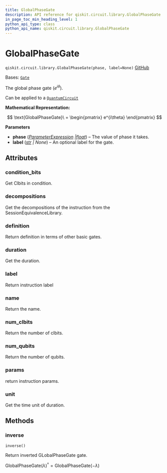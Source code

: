 ```yaml
---
title: GlobalPhaseGate
description: API reference for qiskit.circuit.library.GlobalPhaseGate
in_page_toc_min_heading_level: 1
python_api_type: class
python_api_name: qiskit.circuit.library.GlobalPhaseGate
---
```


# GlobalPhaseGate

<span id="qiskit.circuit.library.GlobalPhaseGate" />

`qiskit.circuit.library.GlobalPhaseGate(phase, label=None)` [GitHub](https://github.com/qiskit/qiskit/tree/stable/0.25/qiskit/circuit/library/standard_gates/global_phase.py "view source code")

Bases: [`Gate`](qiskit.circuit.Gate "qiskit.circuit.gate.Gate")

The global phase gate ($e^{i\theta}$).

Can be applied to a [`QuantumCircuit`](qiskit.circuit.QuantumCircuit "qiskit.circuit.QuantumCircuit")

**Mathematical Representation:**

$$
\text{GlobalPhaseGate}\ =
    \begin{pmatrix}
        e^{i\theta}
    \end{pmatrix}
$$

**Parameters**

*   **phase** ([*ParameterExpression*](qiskit.circuit.ParameterExpression "qiskit.circuit.parameterexpression.ParameterExpression")  *|*[*float*](https://docs.python.org/3/library/functions.html#float "(in Python v3.12)")) – The value of phase it takes.
*   **label** ([*str*](https://docs.python.org/3/library/stdtypes.html#str "(in Python v3.12)") *| None*) – An optional label for the gate.

## Attributes

<span id="qiskit.circuit.library.GlobalPhaseGate.condition_bits" />

### condition\_bits

Get Clbits in condition.

<span id="qiskit.circuit.library.GlobalPhaseGate.decompositions" />

### decompositions

Get the decompositions of the instruction from the SessionEquivalenceLibrary.

<span id="qiskit.circuit.library.GlobalPhaseGate.definition" />

### definition

Return definition in terms of other basic gates.

<span id="qiskit.circuit.library.GlobalPhaseGate.duration" />

### duration

Get the duration.

<span id="qiskit.circuit.library.GlobalPhaseGate.label" />

### label

Return instruction label

<span id="qiskit.circuit.library.GlobalPhaseGate.name" />

### name

Return the name.

<span id="qiskit.circuit.library.GlobalPhaseGate.num_clbits" />

### num\_clbits

Return the number of clbits.

<span id="qiskit.circuit.library.GlobalPhaseGate.num_qubits" />

### num\_qubits

Return the number of qubits.

<span id="qiskit.circuit.library.GlobalPhaseGate.params" />

### params

return instruction params.

<span id="qiskit.circuit.library.GlobalPhaseGate.unit" />

### unit

Get the time unit of duration.

## Methods

### inverse

<span id="qiskit.circuit.library.GlobalPhaseGate.inverse" />

`inverse()`

Return inverted GLobalPhaseGate gate.

$\text{GlobalPhaseGate}(\lambda)^{\dagger} = \text{GlobalPhaseGate}(-\lambda)$

